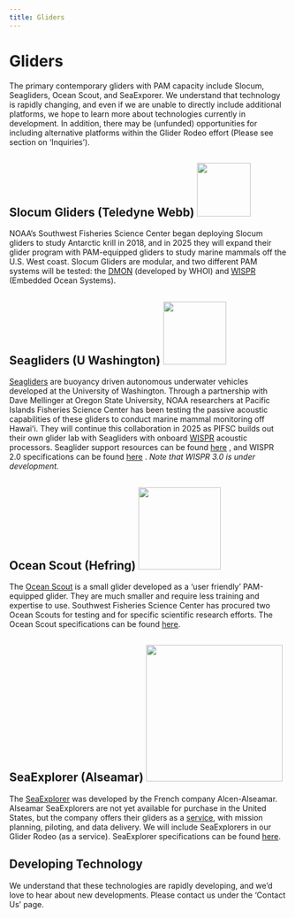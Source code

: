 ```yaml
---
title: Gliders
---
```


# Gliders

The primary contemporary gliders with PAM capacity include Slocum, Seagliders, Ocean Scout, and SeaExporer. We understand that technology is rapidly changing, and even if we are unable to directly include additional platforms, we hope to learn more about technologies currently in development. In addition, there may be (unfunded) opportunities for including alternative platforms within the Glider Rodeo effort (Please see section on 'Inquiries').

## Slocum Gliders (Teledyne Webb) ![](images/SlocumGlider.jpg){width="97"}

NOAA's Southwest Fisheries Science Center began deploying Slocum gliders to study Antarctic krill in 2018, and in 2025 they will expand their glider program with PAM-equipped gliders to study marine mammals off the U.S. West coast. Slocum Gliders are modular, and two different PAM systems will be tested: the [DMON](https://apps.dtic.mil/sti/tr/pdf/ADA617025.pdf){target="_blank"} (developed by WHOI) and [WISPR](https://embeddedocean.com/passive-acoustics-2/){target="_blank"} (Embedded Ocean Systems).

## Seagliders (U Washington) ![](images/Seaglider.jpg){width="114"}

[Seagliders](https://iop.apl.washington.edu/seaglider.php){target="_blank"}  are buoyancy driven autonomous underwater vehicles developed at the University of Washington. Through a partnership with Dave Mellinger at Oregon State University, NOAA researchers at Pacific Islands Fisheries Science Center has been testing the passive acoustic capabilities of these gliders to conduct marine mammal monitoring off Hawaiʻi. They will continue this collaboration in 2025 as PIFSC builds out their own glider lab with Seagliders with onboard [WISPR](https://embeddedocean.com/passive-acoustics-2/){target="_blank"}  acoustic processors. Seaglider support resources can be found [here](https://iop.apl.washington.edu/iopsg/){target="_blank"} , and WISPR 2.0 specifications can be found [here](https://embeddedocean.com/wispr-v2-0/){target="_blank"} . *Note that WISPR 3.0 is under development.*

## Ocean Scout (Hefring) ![](images/HefringGlider.jpg){width="149"}

The [Ocean Scout](https://www.hefring.com/oceanscout){target="_blank"} is a small glider developed as a 'user friendly' PAM-equipped glider. They are much smaller and require less training and expertise to use. Southwest Fisheries Science Center has procured two Ocean Scouts for testing and for specific scientific research efforts. The Ocean Scout specifications can be found [here](https://cdn2.assets-servd.host/hefring-engineering/production/dist/assets/PDFs/combined-base-and-pam.pdf?dm=1707500641).

## SeaExplorer (Alseamar) ![](images/alsemarGlider.png){width="247"}

The [SeaExplorer](https://www.alseamar-alcen.com/products/underwater-glider){target="_blank"}  was developed by the French company Alcen-Alseamar. Alseamar SeaExplorers are not yet available for purchase in the United States, but the company offers their gliders as a [service](https://www.alseamar-alcen.com/services/marine-survey-services/underwater-gliders-services), with mission planning, piloting, and data delivery. We will include SeaExplorers in our Glider Rodeo (as a service). SeaExplorer specifications can be found [here](https://www.alseamar-alcen.com/sites/alseamar-alcen/files/products/pdf/ALSEAMAR-SEA_EXPLORER-2022-Web.pdf){target="_blank"}.

## Developing Technology

We understand that these technologies are rapidly developing, and we'd love to hear about new developments. Please contact us under the 'Contact Us' page.